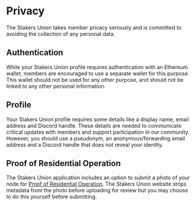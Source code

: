 # Privacy

The Stakers Union takes member privacy seriously and is committed to avoiding the collection of any personal data.

## Authentication
While your Stakers Union profile requires authentication with an Ethereum wallet, members are encouraged to use a separate wallet for this purpose. This wallet should not be used for any other purpose, and should not be linked to any other personal information.


## Profile
Your Stakers Union profile requires some details like a display name, email address and Discord handle. These details are needed to communicate critical updates with members and support participation in our community. However, you should use a pseudonym, an anonymous/forwarding email address and a Discord handle that does not reveal your identity.

## Proof of Residential Operation
The Stakers Union application includes an option to submit a photo of your node for [Proof of Residential Operation](/membership/verification#proof-of-residential-operation). The Stakers Union website strips metadata from the photo before uploading for review but you may choose to do this yourself before submitting.